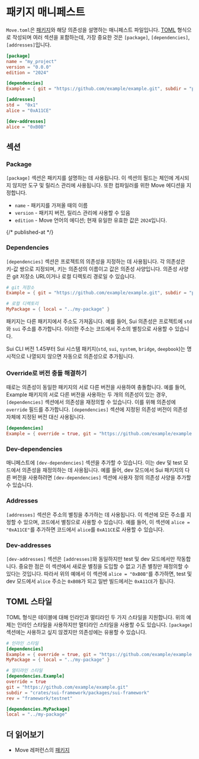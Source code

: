 # 패키지 매니페스트

`Move.toml`은 [패키지](./packages)와 해당 의존성을 설명하는 매니페스트 파일입니다. [TOML](https://toml.io/en/) 형식으로 작성되며 여러 섹션을 포함하는데, 가장 중요한 것은 `[package]`, `[dependencies]`, `[addresses]`입니다.

```toml
[package]
name = "my_project"
version = "0.0.0"
edition = "2024"

[dependencies]
Example = { git = "https://github.com/example/example.git", subdir = "path/to/package", rev = "framework/testnet" }

[addresses]
std =  "0x1"
alice = "0xA11CE"

[dev-addresses]
alice = "0xB0B"
```

## 섹션

### Package

`[package]` 섹션은 패키지를 설명하는 데 사용됩니다. 이 섹션의 필드는 체인에 게시되지 않지만 도구 및 릴리스 관리에 사용됩니다. 또한 컴파일러를 위한 Move 에디션을 지정합니다.

- `name` - 패키지를 가져올 때의 이름
- `version` - 패키지 버전, 릴리스 관리에 사용할 수 있음
- `edition` - Move 언어의 에디션; 현재 유일한 유효한 값은 `2024`입니다.

{/* published-at */}

### Dependencies

`[dependencies]` 섹션은 프로젝트의 의존성을 지정하는 데 사용됩니다. 각 의존성은 키-값 쌍으로 지정되며, 키는 의존성의 이름이고 값은 의존성 사양입니다. 의존성 사양은 git 저장소 URL이거나 로컬 디렉토리 경로일 수 있습니다.

```toml
# git 저장소
Example = { git = "https://github.com/example/example.git", subdir = "path/to/package", rev = "framework/testnet" }

# 로컬 디렉토리
MyPackage = { local = "../my-package" }
```

패키지는 다른 패키지에서 주소도 가져옵니다. 예를 들어, Sui 의존성은 프로젝트에 `std`와 `sui` 주소를 추가합니다. 이러한 주소는 코드에서 주소의 별칭으로 사용할 수 있습니다.

Sui CLI 버전 1.45부터 Sui 시스템 패키지(`std`, `sui`, `system`, `bridge`, `deepbook`)는 명시적으로 나열되지 않으면 자동으로 의존성으로 추가됩니다.

### Override로 버전 충돌 해결하기

때로는 의존성이 동일한 패키지의 서로 다른 버전을 사용하여 충돌합니다. 예를 들어, Example 패키지의 서로 다른 버전을 사용하는 두 개의 의존성이 있는 경우, `[dependencies]` 섹션에서 의존성을 재정의할 수 있습니다. 이를 위해 의존성에 `override` 필드를 추가합니다. `[dependencies]` 섹션에 지정된 의존성 버전이 의존성 자체에 지정된 버전 대신 사용됩니다.

```toml
[dependencies]
Example = { override = true, git = "https://github.com/example/example.git", subdir = "crates/sui-framework/packages/sui-framework", rev = "framework/testnet" }
```

### Dev-dependencies

매니페스트에 `[dev-dependencies]` 섹션을 추가할 수 있습니다. 이는 dev 및 test 모드에서 의존성을 재정의하는 데 사용됩니다. 예를 들어, dev 모드에서 Sui 패키지의 다른 버전을 사용하려면 `[dev-dependencies]` 섹션에 사용자 정의 의존성 사양을 추가할 수 있습니다.

### Addresses

`[addresses]` 섹션은 주소의 별칭을 추가하는 데 사용됩니다. 이 섹션에 모든 주소를 지정할 수 있으며, 코드에서 별칭으로 사용할 수 있습니다. 예를 들어, 이 섹션에 `alice = "0xA11CE"`를 추가하면 코드에서 `alice`를 `0xA11CE`로 사용할 수 있습니다.

### Dev-addresses

`[dev-addresses]` 섹션은 `[addresses]`와 동일하지만 test 및 dev 모드에서만 작동합니다. 중요한 점은 이 섹션에서 새로운 별칭을 도입할 수 없고 기존 별칭만 재정의할 수 있다는 것입니다. 따라서 위의 예에서 이 섹션에 `alice = "0xB0B"`를 추가하면, test 및 dev 모드에서 `alice` 주소는 `0xB0B`가 되고 일반 빌드에서는 `0xA11CE`가 됩니다.

## TOML 스타일

TOML 형식은 테이블에 대해 인라인과 멀티라인 두 가지 스타일을 지원합니다. 위의 예제는 인라인 스타일을 사용하지만 멀티라인 스타일을 사용할 수도 있습니다. `[package]` 섹션에는 사용하고 싶지 않겠지만 의존성에는 유용할 수 있습니다.

```toml
# 인라인 스타일
[dependencies]
Example = { override = true, git = "https://github.com/example/example.git", subdir = "crates/sui-framework/packages/sui-framework", rev = "framework/testnet" }
MyPackage = { local = "../my-package" }
```

```toml
# 멀티라인 스타일
[dependencies.Example]
override = true
git = "https://github.com/example/example.git"
subdir = "crates/sui-framework/packages/sui-framework"
rev = "framework/testnet"

[dependencies.MyPackage]
local = "../my-package"
```

## 더 읽어보기

- Move 레퍼런스의 [패키지](./../../reference/packages)